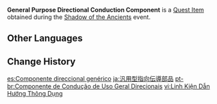 {{Item Infobox
|id           = 101582
|image        = Item General Purpose Directional Conduction Component.png
|type         = Quest Items
|group        = Event Items
|description  = A basic, common component often found in various creations of an ancient civilization, the function of which seems to be ensuring that these creations continue operating. Due to their close similarity in makeup to the components used in [[Pursina's Spike]]s, they can be used to replace its damaged parts. To think that Pursina's Spikes need such priceless objects to repair them...<br>What a terrifyingly high-maintenance device.
|event        = Shadow of the Ancients
|source1      = Obtained from investigation points during the [[Shadow of the Ancients]] event
}}
'''General Purpose Directional Conduction Component''' is a [[Quest Item]] obtained during the [[Shadow of the Ancients]] event.

==Other Languages==
{{Other Languages
|default_hidden = 1
|en      = General Purpose Directional Conduction Component
|zhs     = 通用型定向传导元件
|zhs_rm  = Tōngyòng-xíng Dìngxiàng Chuándǎo Yuánjiàn
|zht     = 通用型定向傳導元件
|zht_rm  = Tōngyòng-xíng Dìngxiàng Chuándǎo Yuánjiàn
|ja      = 汎用型指向伝導部品
|ja_rm   = Han'you-gata Shikou Dendou Buhin
|ko      = 범용형 정향 전도 부품
|es      = Componente direccional genérico
|fr      = Composant de conduction
|ru      = Компонент направленной проводимости общего назначения
|th      = ชิ้นส่วนนำทิศทางอเนกประสงค์
|th_rm   = 
|vi      = Linh Kiện Dẫn Hướng Thông Dụng
|de      = Allzweck-Richtungskomponente
|id      = Komponen Konduksi Arah untuk Umum
|pt      = Componente de Condução de Uso Geral Direcionais
|tr      = Çok Amaçlı İletim Bileşeni
|it      = Componente conduttore direzionale generico
}}

==Change History==
{{Change History|2.2}}

[[es:Componente direccional genérico]]
[[ja:汎用型指向伝導部品]]
[[pt-br:Componente de Condução de Uso Geral Direcionais]]
[[vi:Linh Kiện Dẫn Hướng Thông Dụng]]